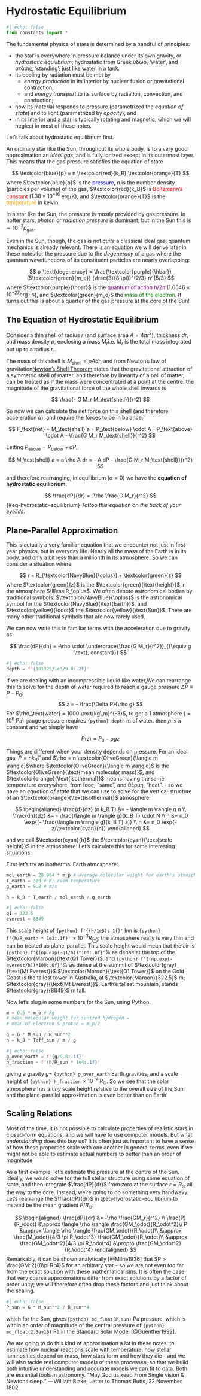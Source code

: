 # Hydrostatic Equilibrium
```python
#| echo: false
from constants import *
```

<!-- Tufte format from https://quarto-dev.github.io/quarto-gallery/page-layout/tufte.html  -->
The fundamental physics of stars is determined by a handful of principles: 

- the star is everywhere in pressure balance under its own gravity, or *hydrostatic equilibrium*; [hydrostatic from Greek ὕδωρ, 'water', and στάσις, 'standing'; just like water in a tank.]{.aside}
- its cooling by radiation must be met by 
    - *energy production* in its interior by nuclear fusion or gravitational contraction, 
    - and *energy transport* to its surface by radiation, convection, and conduction; 
- how its material responds to pressure (parametrized the *equation of state*) and to light (parametrized by *opacity*); and
- in its interior and a star is typically rotating and magnetic, which we will neglect in most of these notes.

Let's talk about hydrostatic equilibrium first.

An ordinary star like the Sun, throughout its whole body, is to a very good approximation an *ideal gas*, and is fully ionized except in its outermost layer. This means that the gas pressure satisfies the equation of state


$$
\textcolor{blue}{p} = n \textcolor{red}{k_B} \textcolor{orange}{T}
$$
[where $\textcolor{blue}{p}$ is the <font color='blue'>pressure</font>, $n$ is the number density (particles per volume) of the gas, $\textcolor{red}{k_B}$ is <font color='red'>Boltzmann's constant</font> ($1.38\times10^{-16}$ erg/K), and $\textcolor{orange}{T}$ is the <font color='orange'>temperature</font> in kelvin.]{.aside}

In a star like the Sun, the pressure is mostly provided by gas pressure. In hotter stars, *photon* or *radiation pressure* is dominant, but in the Sun this is $\sim 10^{-3} p_\text{gas}$. 

Even in the Sun, though, the gas is not *quite* a classical ideal gas: quantum mechanics is already relevant. There is an equation we will derive later in these notes for the pressure due to the *degeneracy* of a gas where the quantum wavefunctions of its constituent particles are nearly overlapping: 

$$
p_\text{degeneracy} = \frac{\textcolor{purple}{\hbar}}{5\textcolor{green}{m_e}} (\frac{3}{8 \pi})^{2/3} n^{5/3}
$$
[where $\textcolor{purple}{\hbar}$ is the <font color='purple'>quantum of action $h/2\pi$</font> ($1.0546 \times 10^{-27} \text{erg}\cdot\text{s}$), and $\textcolor{green}{m_e}$ the <font color='green'>mass of the electron</font>.]{.aside}
It turns out this is about a quarter of the gas pressure at the core of the Sun! 

## The Equation of Hydrostatic Equilibrium

Consider a thin shell of radius $r$ (and surface area $A = 4\pi r^2$), thickness $dr$, and mass density $\rho$, enclosing a mass $M_r$[i.e. $M_r$ is the total mass integrated out up to a radius $r$.
]{.aside}. 

The mass of this shell is $M_\text{shell} = \rho A dr$, and from Newton's law of gravitation[[Newton's Shell Theorem](https://en.wikipedia.org/wiki/Shell_theorem) states that the gravitational attraction of a symmetric shell of matter, and therefore by linearity of a ball of matter, can be treated as if the mass were concentrated at a point at the centre. 
]{.aside} the magnitude of the gravitational force of the whole shell inwards is 

$$ 
\frac{- G M_r M_\text{shell}}{r^2}
$$

So now we can calculate the net force on this shell (and therefore acceleration $a$), and require the forces to be in balance:

$$
F_\text{net} = M_\text{shell} a = P_\text{below} \cdot A - P_\text{above} \cdot A - \frac{G M_r M_\text{shell}}{r^2}
$$

Letting $P_\text{above} = P_\text{below} + dP$, 

$$
M_\text{shell} a = a \rho A dr = - A dP  - \frac{G M_r M_\text{shell}}{r^2}
$$

and therefore rearranging, in equilibrium ($a = 0$) we have the __equation of hydrostatic equilibrium__:

$$ 
\frac{dP}{dr} = -\rho \frac{G M_r}{r^2}
$${#eq-hydrostatic-equilibrium}
[*Tattoo this equation on the back of your eyelids.*]{.aside}

<!-- Now we explain in relation to the Earth: 

- pressure under the sea
    - calculate 10m in the (incompressible) water = 1 atmosphere
- atmospheric lapse rate
    - illustrate with figure showing 322.5m Q1 tower, Everest, Kármán line
- plane-parallel solar atmospheric scale height 
-->

## Plane-Parallel Approximation

This is actually a very familiar equation that we encounter not just in first-year physics, but in everyday life. Nearly all the mass of the Earth is in its body, and only a bit less than a millionth in its atmosphere. So we can consider a situation where 

$$
r = R_{\textcolor{NavyBlue}{\oplus}} + \textcolor{green}{z}
$$
[where $\textcolor{green}{z}$ is the $\textcolor{green}{\text{height}}$ in the atmosphere $\llless R_\oplus$. We often denote astronomical bodies by traditional symbols: $\textcolor{NavyBlue}{\oplus}$ is the astronomical symbol for the $\textcolor{NavyBlue}{\text{Earth}}$, and $\textcolor{yellow}{\odot}$ the $\textcolor{yellow}{\text{Sun}}$. There are many other traditional symbols that are now rarely used.]{.aside}

We can now write this in familiar terms with the acceleration due to gravity as

$$ 
\frac{dP}{dh} = -\rho \cdot \underbrace{\frac{G M_r}{r^2}}_{{\equiv g \text{, constant}}}
$$

<!-- water -->


```python
#| echo: false
depth = f'{101325/1e3/9.8:.2f}'
```


If we are dealing with an incompressible liquid like water,[We can rearrange this to solve for the depth of water required to reach a gauge pressure $\Delta P \equiv P-P_0$: 
$$
z = - \frac{\Delta P}{\rho g}
$$
For $\rho_\text{water} = 1000 \text{kg\,m}^{-3}$, to get a 1 atmosphere ($=10^6$ Pa) gauge pressure requires `{python} depth` m of water.]{.aside} then $\rho$ is a constant and we simply have 

$$ 
P(z) = P_0 - \rho g z
$$

Things are different when your density depends on pressure. For an ideal gas, $P = n k_B T$ and $\rho = n \textcolor{OliveGreen}{\langle m \rangle}$[where $\textcolor{OliveGreen}{\langle m \rangle}$ is the $\textcolor{OliveGreen}{\text{mean molecular mass}}$, and $\textcolor{orange}{\text{isothermal}}$ means having the same temperature everywhere, from ἴσος, "same", and θέρμη, "heat".
]{.aside} - so we have an *equation of state* that we can use to solve for the vertical structure of an $\textcolor{orange}{\text{isothermal}}$ atmosphere:

$$ 
\begin{aligned}
\frac{d}{dz} (n k_B T) &= - \langle m \rangle g n \\
\frac{dn}{dz} &= - \frac{\langle m \rangle g}{k_B T} \cdot N \\ 
n &= n_0 \exp{(- \frac{\langle m \rangle g}{k_B T} z)} \\
n &= n_0 \exp{- z/\textcolor{cyan}{h}}
\end{aligned}
$$ 

and we call 
$\textcolor{cyan}{h}$ the $\textcolor{cyan}{\text{scale height}}$ in the atmosphere. Let's calculate this for some interesting situations!

First let's try an isothermal Earth atmosphere:

```python
mol_earth = 28.964 * m_p # average molecular weight for earth's atmosphere
T_earth = 300 # K; room temperature
g_earth = 9.8 # m/s

h = k_B * T_earth / mol_earth / g_earth
```

```python
#| echo: false
q1 = 322.5
everest = 8849
```

This scale height of `{python} f'{(h/1e3):.1f}'` km is `{python} f'{h/R_earth * 1e3:.1f}'`$\,\times 10^{-3} R_\oplus$; the atmosphere really is very thin and can be treated as plane-parallel. This scale height would mean that the air is `{python} f'{(np.exp(-q1/h))*100:.0f}'`% as dense at the top of the $\textcolor{Maroon}{\text{Q1 Tower}}$, and `{python} f'{(np.exp(-everest/h))*100:.0f}'`% as dense at the summit of $\textcolor{gray}{\text{Mt Everest}}$.[$\textcolor{Maroon}{\text{Q1 Tower}}$ on the Gold Coast is the tallest tower in Australia, at $\textcolor{Maroon}{322.5}$ m; $\textcolor{gray}{\text{Mt Everest}}$, Earth's tallest mountain, stands $\textcolor{gray}{8849}$ m tall.]{.aside} 


Now let's plug in some numbers for the Sun, using Python:

```python
m = 0.5 * m_p # kg
# mean molecular weight for ionized hydrogen = 
# mean of electron & proton = m_p/2

g = G * M_sun / R_sun**2
h = k_B * Teff_sun / m / g
```

```python
#| echo: false
g_over_earth = f'{g/9.8:.1f}'
h_fraction = f'{h/R_sun * 1e4:.1f}'
```

giving a gravity $g =$ `{python} g_over_earth` Earth gravities, and a scale height of `{python} h_fraction`$\,\times 10^{-4}\,R_\odot$. So we see that the solar atmosphere has a _tiny_ scale height relative to the overall size of the Sun, and the plane-parallel approximation is even better than on Earth!

<!-- Then we explain the idea of scaling relations: how do we estimate the central pressure?

- derive idea that Pc / R = rho GM / R^2 
- estimate central mass of the Sun 
- discuss the general idea of scaling relations in this course: 
    - we are going to find relations for R, L, etc
 -->

## Scaling Relations

Most of the time, it is not possible to calculate properties of realistic stars in closed-form equations, and we will have to use computer models. But what *understanding* does this buy us? It is often just as important to have a sense of how these properties scale with one another in general terms, even if we might not be able to estimate actual numbers to better than an order of magnitude.

As a first example, let's estimate the pressure at the centre of the Sun. Ideally, we would solve for the full stellar structure using some equation of state, and then integrate $\frac{dP}{dr}$ from zero at the surface $r=R_\odot$ all the way to the core. Instead, we're going to do something very handwavy. Let's rearrange the $\frac{dP}{dr}$ in @{eq-hydrostatic-equilibrium} to instead be the mean gradient $P/R_\odot$:

$$
\begin{aligned}
\frac{dP}{dr} &= -\rho \frac{GM_r}{r^2} \\ 
\frac{P}{R_\odot} &\approx \langle \rho \rangle \frac{GM_\odot}{R_\odot^2}\\
P &\approx \langle \rho \rangle \frac{GM_\odot}{R_\odot}\\
&\approx \frac{M_\odot}{4/3 \pi R_\odot^3} \frac{GM_\odot}{R_\odot}\\
&\approx \frac{GM_\odot^2}{4/3 \pi R_\odot^4}
&\propto \frac{GM_\odot^2}{R_\odot^4}
\end{aligned}
$$
[Remarkably, it can be shown analytically [@Milne1936] that $P > \frac{GM^2}{8\pi R^4}$ for an arbitrary star - so we are not even *too* far from the exact solution with these mathematical sins. It is often the case that very coarse approximations differ from exact solutions by a factor of order unity; we will therefore often drop these factors and just think about the scaling.]{.aside}

```python
#| echo: false
P_sun = G * M_sun**2 / R_sun**4
```

which for the Sun, gives `{python} md_float(P_sun)` Pa pressure, which is within an order of magnitude of the central pressure of `{python} md_float(2.3e+16)` Pa in the Standard Solar Model [@Guenther1992].

We are going to do this kind of approximation a lot in these notes: to estimate how nuclear reactions scale with temperature, how stellar luminosities depend on mass, how stars form and how they die - and we will also tackle real computer models of these processes, so that we build both intuitive understanding and accurate models we can fit to data. Both are essential tools in astronomy. ["May God us keep From Single vision & Newtons sleep." — William Blake, Letter to Thomas Butts, 22 November 1802.]{.aside}

